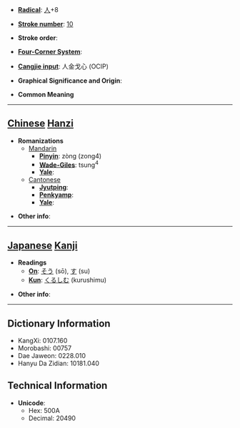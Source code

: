 * '''[[Wiktionary:Chinese radical index| Radical]]''': [[Wiktionary:Chinese radical index 人|人]]+8

* '''[[Wiktionary:Chinese total strokes index|Stroke number]]''': [[Wiktionary:Chinese total strokes index 10|10]]

* '''Stroke order''': 

* '''[[Wiktionary:Chinese four corner index|Four-Corner System]]''': 

* '''[[Wiktionary:Chinese Cangjie index|Cangjie input]]''': 人金戈心 (OCIP)

* '''Graphical Significance and Origin''': 

* '''Common Meaning'''

----

== [[Chinese]] [[Hanzi]] ==

* '''Romanizations'''
** [[Mandarin]]
*** '''[[Pinyin]]''': zòng (zong4)
*** '''[[Wade-Giles]]''': tsung<sup>4</sup>
*** '''[[Yale]]''': 
**[[Cantonese]]
***'''[[Jyutping]]''':
***'''[[Penkyamp]]''': 
***'''[[Yale]]''': 

* '''Other info''': 

----

== [[Japanese]] [[Kanji]] ==

* '''Readings'''
** '''[[On]]''': [[そう]] (sō), [[す]] (su)
** '''[[Kun]]''': [[くるしむ]] (kurushimu)

* '''Other info''':  

----

== Dictionary Information ==

* KangXi: 0107.160
* Morobashi: 00757
* Dae Jaweon: 0228.010
* Hanyu Da Zidian: 10181.040

== Technical Information ==

* '''Unicode''':
** Hex: 500A
** Decimal: 20490